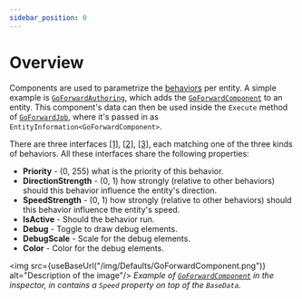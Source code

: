 ```yaml
---
sidebar_position: 0
---
```



# Overview

Components are used to parametrize the [behaviors](/docs/category/behaviors) per entity. A simple example is [`GoForwardAuthoring`](/docs/documentation-defaults/behaviors/simple-behaviors/go-foward#goforwardcomponent), which adds the [`GoForwardComponent`](/docs/documentation-defaults/behaviors/simple-behaviors/go-foward#goforwardcomponent) to an entity. This component's data can then be used inside the `Execute` method of [`GoForwardJob`](/docs/documentation-defaults/behaviors/simple-behaviors/go-foward#goforwardjob), where it's passed in as `EntityInformation<GoForwardComponent>`. 

There are three interfaces [[1]](/docs/documentation-core/components/ISimpleBaseBehavior), [[2]](/docs/documentation-core/components/INeighborBaseBehavior), [[3]](/docs/documentation-core/components/IRayBaseBehavior), each matching one of the three kinds of behaviors. All these interfaces share the following properties:

- **Priority** - (0, 255) what is the priority of this behavior.
- **DirectionStrength** - (0, 1) how strongly (relative to other behaviors) should this behavior influence the entity's direction.
- **SpeedStrength** - (0, 1) how strongly (relative to other behaviors) should this behavior influence the entity's speed.
- **IsActive** - Should the behavior run.
- **Debug** - Toggle to draw debug elements.
- **DebugScale** - Scale for the debug elements.
- **Color** - Color for the debug elements.

<img src={useBaseUrl("/img/Defaults/GoForwardComponent.png")} alt="Description of the image"/>
*Example of [`GoForwardComponent`](/docs/documentation-defaults/behaviors/simple-behaviors/go-foward#goforwardcomponent) in the inspector, in contains a `Speed` property on top of the `BaseData`.*

